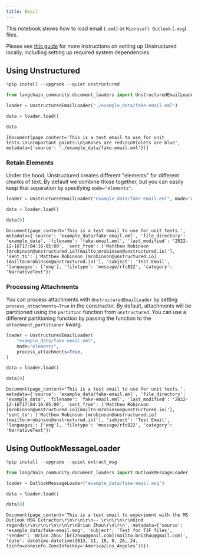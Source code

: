 ```yaml
---
title: Email
---
```


This notebook shows how to load email (`.eml`) or `Microsoft Outlook` (`.msg`) files.

Please see [this guide](/oss/python/integrations/providers/unstructured/) for more instructions on setting up Unstructured locally, including setting up required system dependencies.

## Using Unstructured

```python
%pip install --upgrade --quiet unstructured
```

```python
from langchain_community.document_loaders import UnstructuredEmailLoader

loader = UnstructuredEmailLoader("./example_data/fake-email.eml")

data = loader.load()

data
```

```output
[Document(page_content='This is a test email to use for unit tests.\n\nImportant points:\n\nRoses are red\n\nViolets are blue', metadata={'source': './example_data/fake-email.eml'})]
```

### Retain Elements

Under the hood, Unstructured creates different "elements" for different chunks of text. By default we combine those together, but you can easily keep that separation by specifying `mode="elements"`.

```python
loader = UnstructuredEmailLoader("example_data/fake-email.eml", mode="elements")

data = loader.load()

data[0]
```

```output
Document(page_content='This is a test email to use for unit tests.', metadata={'source': 'example_data/fake-email.eml', 'file_directory': 'example_data', 'filename': 'fake-email.eml', 'last_modified': '2022-12-16T17:04:16-05:00', 'sent_from': ['Matthew Robinson [mrobinson@unstructured.io](mailto:mrobinson@unstructured.io)'], 'sent_to': ['Matthew Robinson [mrobinson@unstructured.io](mailto:mrobinson@unstructured.io)'], 'subject': 'Test Email', 'languages': ['eng'], 'filetype': 'message/rfc822', 'category': 'NarrativeText'})
```

### Processing Attachments

You can process attachments with `UnstructuredEmailLoader` by setting `process_attachments=True` in the constructor. By default, attachments will be partitioned using the `partition` function from `unstructured`. You can use a different partitioning function by passing the function to the `attachment_partitioner` kwarg.

```python
loader = UnstructuredEmailLoader(
    "example_data/fake-email.eml",
    mode="elements",
    process_attachments=True,
)

data = loader.load()

data[0]
```

```output
Document(page_content='This is a test email to use for unit tests.', metadata={'source': 'example_data/fake-email.eml', 'file_directory': 'example_data', 'filename': 'fake-email.eml', 'last_modified': '2022-12-16T17:04:16-05:00', 'sent_from': ['Matthew Robinson [mrobinson@unstructured.io](mailto:mrobinson@unstructured.io)'], 'sent_to': ['Matthew Robinson [mrobinson@unstructured.io](mailto:mrobinson@unstructured.io)'], 'subject': 'Test Email', 'languages': ['eng'], 'filetype': 'message/rfc822', 'category': 'NarrativeText'})
```

## Using OutlookMessageLoader

```python
%pip install --upgrade --quiet extract_msg
```

```python
from langchain_community.document_loaders import OutlookMessageLoader

loader = OutlookMessageLoader("example_data/fake-email.msg")

data = loader.load()

data[0]
```

```output
Document(page_content='This is a test email to experiment with the MS Outlook MSG Extractor\r\n\r\n\r\n-- \r\n\r\n\r\nKind regards\r\n\r\n\r\n\r\n\r\nBrian Zhou\r\n\r\n', metadata={'source': 'example_data/fake-email.msg', 'subject': 'Test for TIF files', 'sender': 'Brian Zhou [brizhou@gmail.com](mailto:brizhou@gmail.com)', 'date': datetime.datetime(2013, 11, 18, 0, 26, 24, tzinfo=zoneinfo.ZoneInfo(key='America/Los_Angeles'))})
```

```python

```
